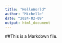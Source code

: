 ```yaml
---
title: "HelloWorld"
author: "Michelle"
date: "2024-02-09"
output: html_document
---
```

##This is a Markdown file.